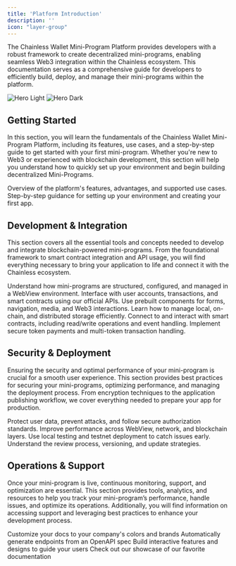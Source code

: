 ```yaml
---
title: 'Platform Introduction'
description: ''
icon: "layer-group"
---
```


The Chainless Wallet Mini-Program Platform provides developers with a robust framework to create decentralized mini-programs, enabling seamless Web3 integration within the Chainless ecosystem. This documentation serves as a comprehensive guide for developers to efficiently build, deploy, and manage their mini-programs within the platform.  

<img
  className="block dark:hidden"
  src="/images/banner.svg"
  alt="Hero Light"
/>
<img
  className="hidden dark:block"
  src="/images/banner.svg"
  alt="Hero Dark"
/>

## Getting Started

In this section, you will learn the fundamentals of the Chainless Wallet Mini-Program Platform, including its features, use cases, and a step-by-step guide to get started with your first mini-program. Whether you're new to Web3 or experienced with blockchain development, this section will help you understand how to quickly set up your environment and begin building decentralized Mini-Programs.

<CardGroup cols={2}>
  <Card
    title="Platform Introduction"
    icon="layer-group"
    href="PlatformIntroduction"
  >
    Overview of the platform's features, advantages, and supported use cases.
  </Card>
  <Card
    title="Quick Start"
    icon="rectangle-code"
    href="QuickStart"
  >
    Step-by-step guidance for setting up your environment and creating your first app.
  </Card>
</CardGroup>

## Development & Integration

This section covers all the essential tools and concepts needed to develop and integrate blockchain-powered mini-programs. From the foundational framework to smart contract integration and API usage, you will find everything necessary to bring your application to life and connect it with the Chainless ecosystem.

<CardGroup cols={2}>
  <Card
    title="Framework Basics"
    icon="line-height"
    href="../DevelopmentIntegration/FrameworkBasics"
  >
    Understand how mini-programs are structured, configured, and managed in a WebView environment.
  </Card>
  <Card
    title="Chainless Wallet API"
    icon="code"
    href="../DevelopmentIntegration/ChainlessWalletAPI"
  >
    Interface with user accounts, transactions, and smart contracts using our official APIs.
  </Card>
  <Card
    title="UI Components"
    icon="browsers"
    href="../DevelopmentIntegration/UIComponents"
  >
    Use prebuilt components for forms, navigation, media, and Web3 interactions.
  </Card>
  <Card
    title="Data Storage"
    icon="database"
    href="../DevelopmentIntegration/DataStorage"
  >
    Learn how to manage local, on-chain, and distributed storage efficiently.
  </Card>
  <Card
    title="Smart Contract Integration"
    icon="pen-to-square"
    href="../DevelopmentIntegration/SmartContractIntegration"
  >
    Connect to and interact with smart contracts, including read/write operations and event handling.
  </Card>
  <Card
    title="Payments and Transactions"
    icon="file-invoice-dollar"
    href="../DevelopmentIntegration/PaymentsandTransactions"
  >
    Implement secure token payments and multi-token transaction handling.
  </Card>
</CardGroup>

## Security & Deployment

Ensuring the security and optimal performance of your mini-program is crucial for a smooth user experience. This section provides best practices for securing your mini-programs, optimizing performance, and managing the deployment process. From encryption techniques to the application publishing workflow, we cover everything needed to prepare your app for production.

<CardGroup cols={2}>
  <Card
    title="Security Guidelines"
    icon="shield-check"
    href="../SecurityDeployment/SecurityGuidelines"
  >
    Protect user data, prevent attacks, and follow secure authorization standards.
  </Card>
  <Card
    title="Performance Optimization"
    icon="chart-mixed"
    href="../SecurityDeployment/PerformanceOptimization"
  >
    Improve performance across WebView, network, and blockchain layers.
  </Card>
  <Card
    title="Testing and Debugging"
    icon="rectangle-terminal"
    href="../SecurityDeployment/TestingandDebugging"
  >
    Use local testing and testnet deployment to catch issues early.
  </Card>
  <Card
    title="Application Publishing"
    icon="grip-vertical"
    href="../SecurityDeployment/ApplicationPublishing"
  >
    Understand the review process, versioning, and update strategies.
  </Card>
</CardGroup>


## Operations & Support

Once your mini-program is live, continuous monitoring, support, and optimization are essential. This section provides tools, analytics, and resources to help you track your mini-program’s performance, handle issues, and optimize its operations. Additionally, you will find information on accessing support and leveraging best practices to enhance your development process.

<CardGroup cols={2}>
  <Card
    title="Data Analytics"
    icon="chart-pie"
    href="../OperationsSupport/DataAnalytics"
  >
    Customize your docs to your company's colors and brands
  </Card>
  <Card
    title="Best Practices"
    icon="list-check"
    href="../OperationsSupport/BestPractices"
  >
    Automatically generate endpoints from an OpenAPI spec
  </Card>
  <Card
    title="API Reference"
    icon="code-compare"
    href="../OperationsSupport/APIReference"
  >
    Build interactive features and designs to guide your users
  </Card>
  <Card
    title="Resources and Support"
    icon="globe"
    href="../OperationsSupport/ResourcesandSupport"
  >
    Check out our showcase of our favorite documentation
  </Card>
</CardGroup>